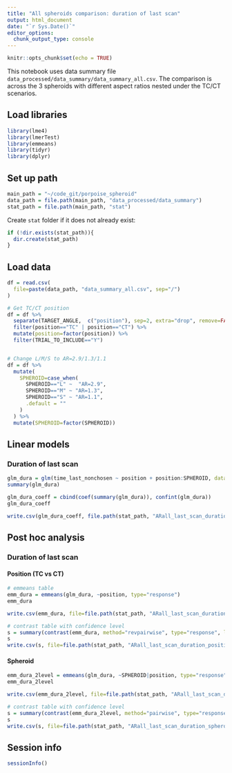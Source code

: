 ```yaml
---
title: "All spheroids comparison: duration of last scan"
output: html_document
date: "`r Sys.Date()`"
editor_options:
  chunk_output_type: console
---
```


```r
knitr::opts_chunk$set(echo = TRUE)
```

This notebook uses data summary file `data_processed/data_summary/data_summary_all.csv`. The comparison is across the 3 spheroids with different aspect ratios nested under the TC/CT scenarios.



## Load libraries
```r
library(lme4)
library(lmerTest)
library(emmeans)
library(tidyr)
library(dplyr)
```


## Set up path
```r
main_path = "~/code_git/porpoise_spheroid"
data_path = file.path(main_path, "data_processed/data_summary")
stat_path = file.path(main_path, "stat")
```

Create `stat` folder if it does not already exist:
```r
if (!dir.exists(stat_path)){
  dir.create(stat_path)
}
```


## Load data
```r
df = read.csv(
  file=paste(data_path, "data_summary_all.csv", sep="/")
)

# Get TC/CT position
df = df %>%
  separate(TARGET_ANGLE,  c("position"), sep=2, extra="drop", remove=FALSE) %>%
  filter(position=="TC" | position=="CT") %>%
  mutate(position=factor(position)) %>%
  filter(TRIAL_TO_INCLUDE=="Y")


# Change L/M/S to AR=2.9/1.3/1.1
df = df %>%
  mutate(
    SPHEROID=case_when(
      SPHEROID=="L" ~  "AR=2.9",
      SPHEROID=="M" ~ "AR=1.3",
      SPHEROID=="S" ~ "AR=1.1",
      .default = ""
    )
  ) %>%
  mutate(SPHEROID=factor(SPHEROID))
```


## Linear models

### Duration of last scan
```r
glm_dura = glm(time_last_nonchosen ~ position + position:SPHEROID, data=df, family=Gamma(link="log"))
summary(glm_dura)

glm_dura_coeff = cbind(coef(summary(glm_dura)), confint(glm_dura))
glm_dura_coeff

write.csv(glm_dura_coeff, file.path(stat_path, "ARall_last_scan_duration_coeff.csv"))
```


## Post hoc analysis

### Duration of last scan

#### Position (TC vs CT)
```r
# emmeans table
emm_dura = emmeans(glm_dura, ~position, type="response")
emm_dura

write.csv(emm_dura, file=file.path(stat_path, "ARall_last_scan_duration_position_emmeans.csv"), row.names=FALSE)
```

```r
# contrast table with confidence level
s = summary(contrast(emm_dura, method="revpairwise", type="response", level=0.95), infer=TRUE)
s
write.csv(s, file=file.path(stat_path, "ARall_last_scan_duration_position_contrast.csv"), row.names=FALSE)
```

#### Spheroid
```r
emm_dura_2level = emmeans(glm_dura, ~SPHEROID|position, type="response")
emm_dura_2level

write.csv(emm_dura_2level, file=file.path(stat_path, "ARall_last_scan_duration_spheroid_emmeans.csv"), row.names=FALSE)
```

```r
# contrast table with confidence level
s = summary(contrast(emm_dura_2level, method="pairwise", type="response", level=0.95), infer=TRUE)
s
write.csv(s, file=file.path(stat_path, "ARall_last_scan_duration_spheroid_contrast.csv"), row.names=FALSE)
```




## Session info
```r
sessionInfo()
```
